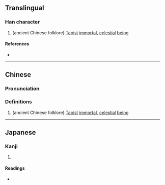{{character info}}
==Translingual==

===Han character===
{{Han char|rn=9|rad=人|as=13|sn=15|four=|canj=OTWT|ids=⿰亻豊}}

# {{lb|zh|mythology}} (ancient Chinese folklore) [[Taoist]] [[immortal]], [[celestial]] [[being]]

====References====
* {{Han ref|kx=0118.160|dkj=01168|hdz=10225.030|uh=50FC|ud=20732}}

----

==Chinese==
{{zh-forms}}

===Pronunciation===
{{zh-pron
|m=fēng
|c=fung1
|mc=
|oc=
|ma=
|cat=n
}}

===Definitions===
{{zh-hanzi}}

# {{lb|zh|mythology}} (ancient Chinese folklore) [[Taoist]] [[immortal]], [[celestial]] [[being]]

----

==Japanese==

===Kanji===
{{ja-kanji|grade=|rs=人13}}

# {{rfdef|ja|sort=人13}}

====Readings====
* {{ja-readings|on=[[ほう]] (hō)|kun=}}